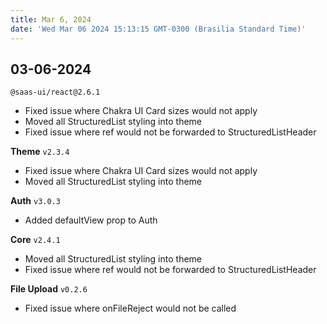 ```yaml
---
title: Mar 6, 2024
date: 'Wed Mar 06 2024 15:13:15 GMT-0300 (Brasilia Standard Time)'
---
```


## 03-06-2024

`@saas-ui/react@2.6.1`

- Fixed issue where Chakra UI Card sizes would not apply
- Moved all StructuredList styling into theme
- Fixed issue where ref would not be forwarded to StructuredListHeader

**Theme** `v2.3.4`

- Fixed issue where Chakra UI Card sizes would not apply
- Moved all StructuredList styling into theme

**Auth** `v3.0.3`

- Added defaultView prop to Auth

**Core** `v2.4.1`

- Moved all StructuredList styling into theme
- Fixed issue where ref would not be forwarded to StructuredListHeader

**File Upload** `v0.2.6`

- Fixed issue where onFileReject would not be called
